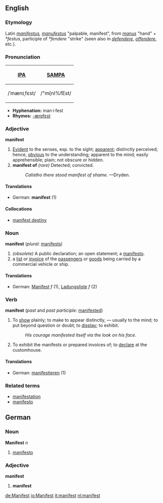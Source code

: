 ==English==
===Etymology===
Latin ''[[manifestus]], [[manufestus]]'' "palpable, manifest", from ''[[manus]]'' "hand" + ''*festus'', participle of ''*fendere'' "strike" (seen also in ''[[defendere]]'', ''[[offendere]]'', etc.).

===Pronunciation===
{| border=1 cellpadding=5
! [[w:International Phonetic Alphabet|IPA]] !! [[w:SAMPA|SAMPA]]
|-
| /ˈmænɪˌfɛst/ || /"m{nI%fEst/
|}

*'''Hyphenation:''' man·i·fest
*'''Rhymes:''' [[Rhymes:English:-ænɪfɛst|-ænɪfɛst]]

===Adjective===
'''manifest'''
# [[Evident]] to the senses, esp. to the sight; [[apparent]]; distinctly perceived; hence, [[obvious]] to the understanding; apparent to the mind; easily apprehensible; plain; not obscure or hidden.
# '''manifest of''' ''(rare)'' Detected; convicted.
#:''Calistho there stood manifest of shame.'' —Dryden.
<!-- definitions above and below mainly from Webster 1913 -->

====Translations====
*German: '''manifest''' (1)

====Collocations====
*[[manifest destiny]]


===Noun===
'''manifest''' (''plural:'' [[manifests]])
# ''(obsolete)'' A public declaration; an open statement; a [[manifesto]].
# a [[list]] or [[invoice]] of the [[passengers]] or [[goods]] being carried by a commercial vehicle or ship.

====Translations====
*German: [[Manifest]] ''f'' (1), [[Ladungsliste]] ''f'' (2)


===Verb===
'''manifest''' (''past'' and ''past participle:'' [[manifested]])

# To [[show]] plainly; to make to appear distinctly, — usually to the mind; to put beyond question or doubt; to [[display]]; to exhibit.
#:''His courage manifested itself via the look on his face.''
# To exhibit the manifests or prepared invoices of; to [[declare]] at the customhouse.

====Translations====
*German: [[manifestieren]] (1)

===Related terms===
*[[manifestation]]
*[[manifesto]]


==German==
===Noun===
'''Manifest''' ''n''
# [[manifesto]]

===Adjective===
'''manifest'''
# '''manifest'''

[[de:Manifest]]
[[io:Manifest]]
[[it:manifest]]
[[nl:manifest]]